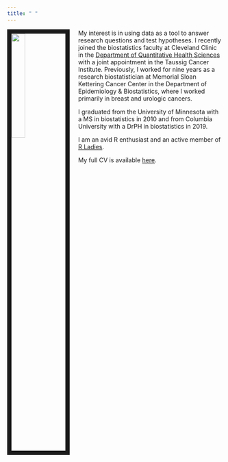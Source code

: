 ---
title: " "
---

<link rel="stylesheet" href="styles.css" type="text/css">

<img src="images/emily_2.jpg" style="width:25%; border:10px solid; margin-right: 20px" align="left">

My interest is in using data as a tool to answer research questions and test hypotheses. I recently joined the biostatistics faculty at Cleveland Clinic in the [Department of Quantitative Health Sciences](https://www.lerner.ccf.org/qhs/zabor/) with a joint appointment in the Taussig Cancer Institute. Previously, I worked for nine years as a research biostatistician  at Memorial Sloan Kettering Cancer Center in the Department of Epidemiology & Biostatistics, where I worked primarily in breast and urologic cancers.

I graduated from the University of Minnesota with a MS in biostatistics in 2010 and from Columbia University with a DrPH in biostatistics in 2019.

I am an avid R enthusiast and an active member of [R Ladies](https://rladies.org/). 

My full CV is available [here](files/Zabor_Emily_CV.pdf).


